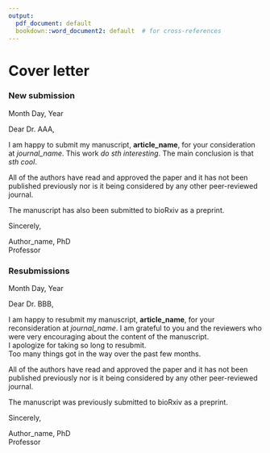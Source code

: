 ```yaml
---
output: 
  pdf_document: default
  bookdown::word_document2: default  # for cross-references
---
```

# Cover letter {-}

### New submission {-}
Month Day, Year  

Dear Dr. AAA,  

I am happy to submit my manuscript, **article_name**, for your consideration at *journal_name*. 
This work *do sth interesting*. 
The main conclusion is that *sth cool*.  

All of the authors have read and approved the paper and it has not been published previously nor is it being considered by any other peer-reviewed journal.  

The manuscript has also been submitted to bioRxiv as a preprint.  

Sincerely,  


Author_name, PhD  
Professor  

### Resubmissions {-}
Month Day, Year  

Dear Dr. BBB,  

I am happy to resubmit my manuscript, **article_name**, for your reconsideration at *journal_name*. 
I am grateful to you and the reviewers who were very encouraging about the content of the manuscript.  
I apologize for taking so long to resubmit.  
Too many things got in the way over the past few months.  

All of the authors have read and approved the paper and it has not been published previously nor is it being considered by any other peer-reviewed journal.  

The manuscript was previously submitted to bioRxiv as a preprint.  

Sincerely,  


Author_name, PhD  
Professor  
